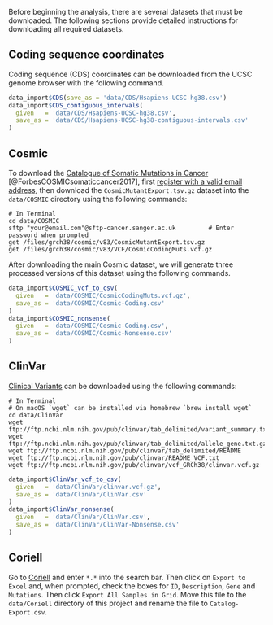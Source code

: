 <!--- Describe raw data here (just the starting material) --->

Before beginning the analysis, there are several datasets that must be downloaded. The following sections provide detailed instructions for downloading all required datasets.

## Coding sequence coordinates

Coding sequence (CDS) coordinates can be downloaded from the UCSC genome browser with the following command.

```r
data_import$CDS(save_as = 'data/CDS/Hsapiens-UCSC-hg38.csv')
data_import$CDS_contiguous_intervals(
  given   = 'data/CDS/Hsapiens-UCSC-hg38.csv', 
  save_as = 'data/CDS/Hsapiens-UCSC-hg38-contiguous-intervals.csv'
)
```

## Cosmic

To download the [Catalogue of Somatic Mutations in Cancer](https://cancer.sanger.ac.uk/cosmic/download) [@ForbesCOSMICsomaticcancer2017], first [register with a valid email address](https://cancer.sanger.ac.uk/cosmic/register), then download the `CosmicMutantExport.tsv.gz` dataset into the `data/COSMIC` directory using the following commands:

```shell
# In Terminal
cd data/COSMIC
sftp "your@email.com"@sftp-cancer.sanger.ac.uk         # Enter password when prompted
get /files/grch38/cosmic/v83/CosmicMutantExport.tsv.gz
get /files/grch38/cosmic/v83/VCF/CosmicCodingMuts.vcf.gz
```

After downloading the main Cosmic dataset, we will generate three processed versions of this dataset using the following commands. 

```r
data_import$COSMIC_vcf_to_csv(
  given   = 'data/COSMIC/CosmicCodingMuts.vcf.gz',
  save_as = 'data/COSMIC/Cosmic-Coding.csv'
)
data_import$COSMIC_nonsense(
  given   = 'data/COSMIC/Cosmic-Coding.csv',
  save_as = 'data/COSMIC/Cosmic-Nonsense.csv'
)
```

## ClinVar

[Clinical Variants](https://www.ncbi.nlm.nih.gov/clinvar/) can be downloaded using the following commands:

```shell
# In Terminal
# On macOS `wget` can be installed via homebrew `brew install wget`
cd data/ClinVar
wget ftp://ftp.ncbi.nlm.nih.gov/pub/clinvar/tab_delimited/variant_summary.txt.gz
wget ftp://ftp.ncbi.nlm.nih.gov/pub/clinvar/tab_delimited/allele_gene.txt.gz
wget ftp://ftp.ncbi.nlm.nih.gov/pub/clinvar/tab_delimited/README
wget ftp://ftp.ncbi.nlm.nih.gov/pub/clinvar/README_VCF.txt
wget ftp://ftp.ncbi.nlm.nih.gov/pub/clinvar/vcf_GRCh38/clinvar.vcf.gz
```

```r
data_import$ClinVar_vcf_to_csv(
  given   = 'data/ClinVar/clinvar.vcf.gz',
  save_as = 'data/ClinVar/ClinVar.csv'
)
data_import$ClinVar_nonsense(
  given   = 'data/ClinVar/ClinVar.csv',
  save_as = 'data/ClinVar/ClinVar-Nonsense.csv'
)
```

## Coriell

Go to [Coriell](https://www.coriell.org/0/Sections/BrowseCatalog/Genes.aspx?PgId=5) and enter `*.*` into the search bar. Then click on `Export to Excel` and, when prompted, check the boxes for `ID`, `Description`, `Gene` and `Mutations`. Then click `Export All Samples in Grid`. Move this file to the `data/Coriell` directory of this project and rename the file to `Catalog-Export.csv`.
